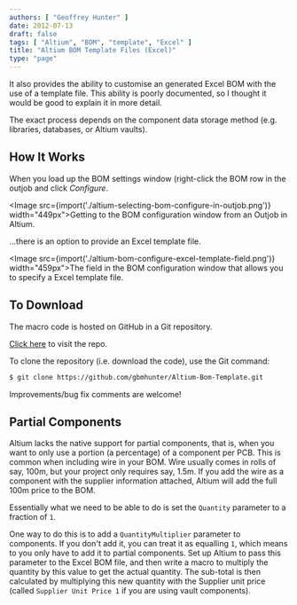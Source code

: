 ```yaml
---
authors: [ "Geoffrey Hunter" ]
date: 2012-07-13
draft: false
tags: [ "Altium", "BOM", "template", "Excel" ]
title: "Altium BOM Template Files (Excel)"
type: "page"
---
```



It also provides the ability to customise an generated Excel BOM with the use of a template file. This ability is poorly documented, so I thought it would be good to explain it in more detail.

The exact process depends on the component data storage method (e.g. libraries, databases, or Altium vaults).

## How It Works

When you load up the BOM settings window (right-click the BOM row in the outjob and click _Configure_.

<Image src={import('./altium-selecting-bom-configure-in-outjob.png')} width="449px">Getting to the BOM configuration window from an Outjob in Altium.</Image>

...there is an option to provide an Excel template file.

<Image src={import('./altium-bom-configure-excel-template-field.png')} width="459px">The field in the BOM configuration window that allows you to specify a Excel template file.</Image>

## To Download

The macro code is hosted on GitHub in a Git repository.

[Click here](https://github.com/gbmhunter/Altium-Bom-Template) to visit the repo.

To clone the repository (i.e. download the code), use the Git command:

```sh
$ git clone https://github.com/gbmhunter/Altium-Bom-Template.git
```

Improvements/bug fix comments are welcome!

## Partial Components

Altium lacks the native support for partial components, that is, when you want to only use a portion (a percentage) of a component per PCB. This is common when including wire in your BOM. Wire usually comes in rolls of say, 100m, but your project only requires say, 1.5m. If you add the wire as a component with the supplier information attached, Altium will add the full 100m price to the BOM.

Essentially what we need to be able to do is set the `Quantity` parameter to a fraction of `1`.

One way to do this is to add a `QuantityMultiplier` parameter to components. If you don't add it, you can treat it as equalling `1`, which means to you only have to add it to partial components. Set up Altium to pass this parameter to the Excel BOM file, and then write a macro to multiply the quantity by this value to get the actual quantity. The sub-total is then calculated by multiplying this new quantity with the Supplier unit price (called `Supplier Unit Price 1` if you are using vault components).
